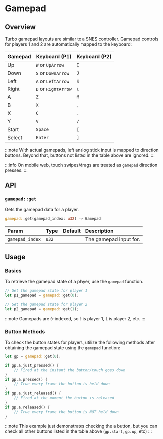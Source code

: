 # Gamepad

## Overview

Turbo gamepad layouts are similar to a SNES controller. Gamepad controls for players 1 and 2 are automatically mapped to the keyboard:

| Gamepad | Keyboard (P1)       | Keyboard (P2) |
| ------- | ------------------- | ------------- |
| Up      | `W` or `UpArrow`    | `I`           |
| Down    | `S` or `DownArrow`  | `J`           |
| Left    | `A` or `LeftArrow`  | `K`           |
| Right   | `D` or `RightArrow` | `L`           |
| A       | `Z`                 | `M`           |
| B       | `X`                 | `,`           |
| X       | `C`                 | `.`           |
| Y       | `V`                 | `/`           |
| Start   | `Space`             | `[`           |
| Select  | `Enter`             | `]`           |

:::note
With actual gamepads, left analog stick input is mapped to direction buttons. Beyond that, buttons not listed in the table above are ignored.
:::

:::info
On mobile web, touch swipes/drags are treated as `gamepad` direction presses.
:::

## API

### `gamepad::get`

Gets the gamepad data for a player.

```rs
gamepad::get(gamepad_index: u32) -> Gamepad
```

| Param           | Type  | Default | Description            |
| :-------------- | :---- | :------ | :--------------------- |
| `gamepad_index` | `u32` |         | The gamepad input for. |

## Usage

### Basics

To retrieve the gamepad state of a player, use the `gamepad` function.

```rs
// Get the gamepad state for player 1
let p1_gamepad = gamepad::get(0);

// Get the gamepad state for player 2
let p2_gamepad = gamepad::get(1);
```

:::note
Gamepads are `0`-indexed, so `0` is player 1, `1` is player 2, etc.
:::

### Button Methods

To check the button states for players, utilize the following methods after obtaining the gamepad state using the `gamepad` function:

```rs
let gp = gamepad::get(0);

if gp.a.just_pressed() {
    // Fired at the instant the button/touch goes down
}
if gp.a.pressed() {
    // True every frame the button is held down
}
if gp.a.just_released() {
    // Fired at the moment the button is released
}
if gp.a.released() {
    // True every frame the button is NOT held down
}
```

:::note
This example just demonstrates checking the a button, but you can check all other buttons listed in the table above (`gp.start`, `gp.up`, etc)
:::